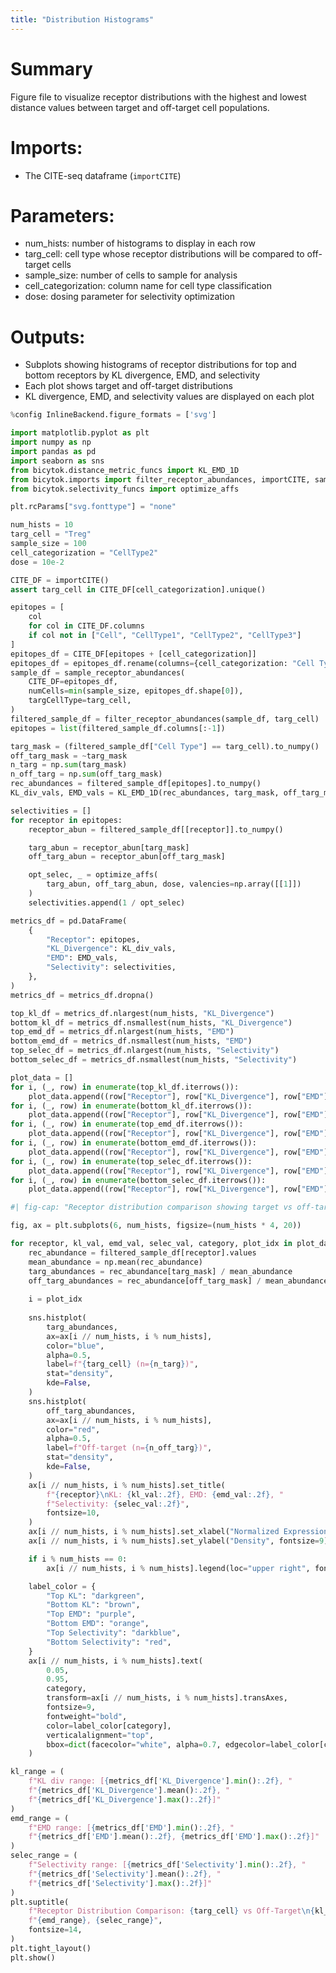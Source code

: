 ```yaml
---
title: "Distribution Histograms"
---
```


# Summary
Figure file to visualize receptor distributions with the highest and lowest distance values between target and off-target cell populations.

# Imports:
- The CITE-seq dataframe (`importCITE`)

# Parameters:
- num_hists: number of histograms to display in each row
- targ_cell: cell type whose receptor distributions will be compared to off-target cells
- sample_size: number of cells to sample for analysis
- cell_categorization: column name for cell type classification
- dose: dosing parameter for selectivity optimization

# Outputs:
- Subplots showing histograms of receptor distributions for top and bottom receptors by KL divergence, EMD, and selectivity
- Each plot shows target and off-target distributions
- KL divergence, EMD, and selectivity values are displayed on each plot

```python
%config InlineBackend.figure_formats = ['svg']

import matplotlib.pyplot as plt
import numpy as np
import pandas as pd
import seaborn as sns
from bicytok.distance_metric_funcs import KL_EMD_1D
from bicytok.imports import filter_receptor_abundances, importCITE, sample_receptor_abundances
from bicytok.selectivity_funcs import optimize_affs

plt.rcParams["svg.fonttype"] = "none"

num_hists = 10
targ_cell = "Treg"
sample_size = 100
cell_categorization = "CellType2"
dose = 10e-2

CITE_DF = importCITE()
assert targ_cell in CITE_DF[cell_categorization].unique()

epitopes = [
    col
    for col in CITE_DF.columns
    if col not in ["Cell", "CellType1", "CellType2", "CellType3"]
]
epitopes_df = CITE_DF[epitopes + [cell_categorization]]
epitopes_df = epitopes_df.rename(columns={cell_categorization: "Cell Type"})
sample_df = sample_receptor_abundances(
    CITE_DF=epitopes_df,
    numCells=min(sample_size, epitopes_df.shape[0]),
    targCellType=targ_cell,
)
filtered_sample_df = filter_receptor_abundances(sample_df, targ_cell)
epitopes = list(filtered_sample_df.columns[:-1])

targ_mask = (filtered_sample_df["Cell Type"] == targ_cell).to_numpy()
off_targ_mask = ~targ_mask
n_targ = np.sum(targ_mask)
n_off_targ = np.sum(off_targ_mask)
rec_abundances = filtered_sample_df[epitopes].to_numpy()
KL_div_vals, EMD_vals = KL_EMD_1D(rec_abundances, targ_mask, off_targ_mask)

selectivities = []
for receptor in epitopes:
    receptor_abun = filtered_sample_df[[receptor]].to_numpy()

    targ_abun = receptor_abun[targ_mask]
    off_targ_abun = receptor_abun[off_targ_mask]

    opt_selec, _ = optimize_affs(
        targ_abun, off_targ_abun, dose, valencies=np.array([[1]])
    )
    selectivities.append(1 / opt_selec)

metrics_df = pd.DataFrame(
    {
        "Receptor": epitopes,
        "KL_Divergence": KL_div_vals,
        "EMD": EMD_vals,
        "Selectivity": selectivities,
    },
)
metrics_df = metrics_df.dropna()

top_kl_df = metrics_df.nlargest(num_hists, "KL_Divergence")
bottom_kl_df = metrics_df.nsmallest(num_hists, "KL_Divergence")
top_emd_df = metrics_df.nlargest(num_hists, "EMD")
bottom_emd_df = metrics_df.nsmallest(num_hists, "EMD")
top_selec_df = metrics_df.nlargest(num_hists, "Selectivity")
bottom_selec_df = metrics_df.nsmallest(num_hists, "Selectivity")

plot_data = []
for i, (_, row) in enumerate(top_kl_df.iterrows()):
    plot_data.append((row["Receptor"], row["KL_Divergence"], row["EMD"], row["Selectivity"], "Top KL", i))
for i, (_, row) in enumerate(bottom_kl_df.iterrows()):
    plot_data.append((row["Receptor"], row["KL_Divergence"], row["EMD"], row["Selectivity"], "Bottom KL", i + num_hists))
for i, (_, row) in enumerate(top_emd_df.iterrows()):
    plot_data.append((row["Receptor"], row["KL_Divergence"], row["EMD"], row["Selectivity"], "Top EMD", i + 2 * num_hists))
for i, (_, row) in enumerate(bottom_emd_df.iterrows()):
    plot_data.append((row["Receptor"], row["KL_Divergence"], row["EMD"], row["Selectivity"], "Bottom EMD", i + 3 * num_hists))
for i, (_, row) in enumerate(top_selec_df.iterrows()):
    plot_data.append((row["Receptor"], row["KL_Divergence"], row["EMD"], row["Selectivity"], "Top Selectivity", i + 4 * num_hists))
for i, (_, row) in enumerate(bottom_selec_df.iterrows()):
    plot_data.append((row["Receptor"], row["KL_Divergence"], row["EMD"], row["Selectivity"], "Bottom Selectivity", i + 5 * num_hists))
```

```python
#| fig-cap: "Receptor distribution comparison showing target vs off-target distributions"

fig, ax = plt.subplots(6, num_hists, figsize=(num_hists * 4, 20))

for receptor, kl_val, emd_val, selec_val, category, plot_idx in plot_data:
    rec_abundance = filtered_sample_df[receptor].values
    mean_abundance = np.mean(rec_abundance)
    targ_abundances = rec_abundance[targ_mask] / mean_abundance
    off_targ_abundances = rec_abundance[off_targ_mask] / mean_abundance
    
    i = plot_idx
    
    sns.histplot(
        targ_abundances,
        ax=ax[i // num_hists, i % num_hists],
        color="blue",
        alpha=0.5,
        label=f"{targ_cell} (n={n_targ})",
        stat="density",
        kde=False,
    )
    sns.histplot(
        off_targ_abundances,
        ax=ax[i // num_hists, i % num_hists],
        color="red",
        alpha=0.5,
        label=f"Off-target (n={n_off_targ})",
        stat="density",
        kde=False,
    )
    ax[i // num_hists, i % num_hists].set_title(
        f"{receptor}\nKL: {kl_val:.2f}, EMD: {emd_val:.2f}, "
        f"Selectivity: {selec_val:.2f}",
        fontsize=10,
    )
    ax[i // num_hists, i % num_hists].set_xlabel("Normalized Expression", fontsize=9)
    ax[i // num_hists, i % num_hists].set_ylabel("Density", fontsize=9)

    if i % num_hists == 0:
        ax[i // num_hists, i % num_hists].legend(loc="upper right", fontsize=8)

    label_color = {
        "Top KL": "darkgreen",
        "Bottom KL": "brown",
        "Top EMD": "purple",
        "Bottom EMD": "orange",
        "Top Selectivity": "darkblue",
        "Bottom Selectivity": "red",
    }
    ax[i // num_hists, i % num_hists].text(
        0.05,
        0.95,
        category,
        transform=ax[i // num_hists, i % num_hists].transAxes,
        fontsize=9,
        fontweight="bold",
        color=label_color[category],
        verticalalignment="top",
        bbox=dict(facecolor="white", alpha=0.7, edgecolor=label_color[category]),
    )

kl_range = (
    f"KL div range: [{metrics_df['KL_Divergence'].min():.2f}, "
    f"{metrics_df['KL_Divergence'].mean():.2f}, "
    f"{metrics_df['KL_Divergence'].max():.2f}]"
)
emd_range = (
    f"EMD range: [{metrics_df['EMD'].min():.2f}, "
    f"{metrics_df['EMD'].mean():.2f}, {metrics_df['EMD'].max():.2f}]"
)
selec_range = (
    f"Selectivity range: [{metrics_df['Selectivity'].min():.2f}, "
    f"{metrics_df['Selectivity'].mean():.2f}, "
    f"{metrics_df['Selectivity'].max():.2f}]"
)
plt.suptitle(
    f"Receptor Distribution Comparison: {targ_cell} vs Off-Target\n{kl_range}, "
    f"{emd_range}, {selec_range}",
    fontsize=14,
)
plt.tight_layout()
plt.show()
```
